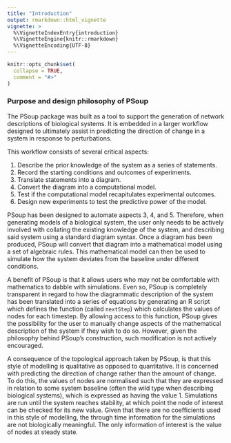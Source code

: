 ```yaml
---
title: "Introduction"
output: rmarkdown::html_vignette
vignette: >
  %\VignetteIndexEntry{introduction}
  %\VignetteEngine{knitr::rmarkdown}
  %\VignetteEncoding{UTF-8}
---
```


```r
knitr::opts_chunk$set(
  collapse = TRUE,
  comment = "#>"
)
```

### Purpose and design philosophy of PSoup

The PSoup package was built as a tool to support the generation of network descriptions of biological systems. It is embedded in a larger workflow designed to ultimately assist in predicting the direction of change in a system in response to perturbations.

This workflow consists of several critical aspects: 

1. Describe the prior knowledge of the system as a series of statements.
2. Record the starting conditions and outcomes of experiments.
3. Translate statements into a diagram.
4. Convert the diagram into a computational model.
5. Test if the computational model recapitulates experimental outcomes.
6. Design new experiments to test the predictive power of the model.

PSoup has been designed to automate aspects 3, 4, and 5. Therefore, when generating models of a biological system, the user only needs to be actively involved with collating the existing knowledge of the system, and describing said system using a standard diagram syntax. Once a diagram has been produced, PSoup will convert that diagram into a mathematical model using a set of algebraic rules. This mathematical model can then be used to simulate how the system deviates from the baseline under different conditions.

A benefit of PSoup is that it allows users who may not be comfortable with mathematics to dabble with simulations. Even so, PSoup is completely transparent in regard to how the diagrammatic description of the system has been translated into a series of equations by generating an R script which defines the function (called `nextStep`) which calculates the values of nodes for each timestep. By allowing access to this function, PSoup gives the possibility for the user to manually change aspects of the mathematical description of the system if they wish to do so. However, given the philosophy behind PSoup's construction, such modification is not actively encouraged.

A consequence of the topological approach taken by PSoup, is that this style of modelling is qualitative as opposed to quantitative. It is concerned with predicting the direction of change rather than the amount of change. To do this, the values of nodes are normalised such that they are expressed in relation to some system baseline (often the wild type when describing biological systems), which is expressed as having the value 1. Simulations are run until the system reaches stability, at which point the node of interest can be checked for its new value. Given that there are no coefficients used in this style of modelling, the through time information for the simulations are not biologically meaningful. The only information of interest is the value of nodes at steady state.

